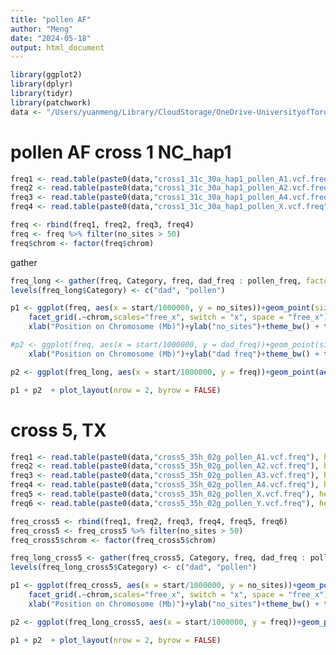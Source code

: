 ```yaml
---
title: "pollen AF"
author: "Meng"
date: "2024-05-18"
output: html_document
---
```


```r
library(ggplot2)
library(dplyr)
library(tidyr)
library(patchwork)
data <- "/Users/yuanmeng/Library/CloudStorage/OneDrive-UniversityofToronto/Manuscripts/pollen_competition/"
```

# pollen AF cross 1 NC_hap1
```r
freq1 <- read.table(paste0(data,"cross1_31c_30a_hap1_pollen_A1.vcf.freq"), header =T)
freq2 <- read.table(paste0(data,"cross1_31c_30a_hap1_pollen_A2.vcf.freq"), header =T)
freq3 <- read.table(paste0(data,"cross1_31c_30a_hap1_pollen_A4.vcf.freq"), header =T)
freq4 <- read.table(paste0(data,"cross1_31c_30a_hap1_pollen_X.vcf.freq"), header =T)

freq <- rbind(freq1, freq2, freq3, freq4)
freq <- freq %>% filter(no_sites > 50)
freq$chrom <- factor(freq$chrom)
```

gather
```r
freq_long <- gather(freq, Category, freq, dad_freq : pollen_freq, factor_key = TRUE)
levels(freq_long$Category) <- c("dad", "pollen")   
```


```r
p1 <- ggplot(freq, aes(x = start/1000000, y = no_sites))+geom_point(size = 0.3)+ geom_smooth()+
    facet_grid(.~chrom,scales="free_x", switch = "x", space = "free_x") + 
    xlab("Position on Chromosome (Mb)")+ylab("no_sites")+theme_bw() + theme(panel.grid.major = element_blank(),panel.grid.minor = element_blank(), axis.ticks.x = element_blank(),panel.spacing = unit(0.1, "cm"),strip.background = element_blank(),strip.placement = "outside")+ theme(text = element_text(size = 10))

#p2 <- ggplot(freq, aes(x = start/1000000, y = dad_freq))+geom_point(size = 0.3)+ geom_smooth()+facet_grid(.~chrom,scales="free_x", switch = "x", space = "free_x") + 
    xlab("Position on Chromosome (Mb)")+ylab("dad freq")+theme_bw() + theme(panel.grid.major = element_blank(),panel.grid.minor = element_blank(), axis.ticks.x = element_blank(),panel.spacing = unit(0.1, "cm"),strip.background = element_blank(),strip.placement = "outside")+ theme(text = element_text(size = 10))

p2 <- ggplot(freq_long, aes(x = start/1000000, y = freq))+geom_point(aes(colour = Category), size = 0.3, alpha=0.5)+ geom_smooth(aes(colour = Category))+ facet_grid(.~chrom,scales="free_x", switch = "x", space = "free_x") +  xlab("Position on Chromosome (Mb)")+ylab("ref allele freq.")+theme_bw() + theme(panel.grid.major = element_blank(),panel.grid.minor = element_blank(), axis.ticks.x = element_blank(),panel.spacing = unit(0.1, "cm"),strip.background = element_blank(),strip.placement = "outside")+ theme(text = element_text(size = 10))

p1 + p2  + plot_layout(nrow = 2, byrow = FALSE)
```

# cross 5, TX
```r
freq1 <- read.table(paste0(data,"cross5_35h_02g_pollen_A1.vcf.freq"), header =T)
freq2 <- read.table(paste0(data,"cross5_35h_02g_pollen_A2.vcf.freq"), header =T)
freq3 <- read.table(paste0(data,"cross5_35h_02g_pollen_A3.vcf.freq"), header =T)
freq4 <- read.table(paste0(data,"cross5_35h_02g_pollen_A4.vcf.freq"), header =T)
freq5 <- read.table(paste0(data,"cross5_35h_02g_pollen_X.vcf.freq"), header =T)
freq6 <- read.table(paste0(data,"cross5_35h_02g_pollen_Y.vcf.freq"), header =T)

freq_cross5 <- rbind(freq1, freq2, freq3, freq4, freq5, freq6)
freq_cross5 <- freq_cross5 %>% filter(no_sites > 50)
freq_cross5$chrom <- factor(freq_cross5$chrom)

freq_long_cross5 <- gather(freq_cross5, Category, freq, dad_freq : pollen_freq, factor_key = TRUE)
levels(freq_long_cross5$Category) <- c("dad", "pollen")   
```

```r
p1 <- ggplot(freq_cross5, aes(x = start/1000000, y = no_sites))+geom_point(size = 0.3)+ geom_smooth()+
    facet_grid(.~chrom,scales="free_x", switch = "x", space = "free_x") + 
    xlab("Position on Chromosome (Mb)")+ylab("no_sites")+theme_bw() + theme(panel.grid.major = element_blank(),panel.grid.minor = element_blank(), axis.ticks.x = element_blank(),panel.spacing = unit(0.1, "cm"),strip.background = element_blank(),strip.placement = "outside")+ theme(text = element_text(size = 10))

p2 <- ggplot(freq_long_cross5, aes(x = start/1000000, y = freq))+geom_point(aes(colour = Category), size = 0.3, alpha=0.5)+ geom_smooth(aes(colour = Category))+ facet_grid(.~chrom,scales="free_x", switch = "x", space = "free_x") +  xlab("Position on Chromosome (Mb)")+ylab("ref allele freq.")+theme_bw() + theme(panel.grid.major = element_blank(),panel.grid.minor = element_blank(), axis.ticks.x = element_blank(),panel.spacing = unit(0.1, "cm"),strip.background = element_blank(),strip.placement = "outside")+ theme(text = element_text(size = 10))

p1 + p2  + plot_layout(nrow = 2, byrow = FALSE)
```

